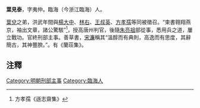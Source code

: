 '''葉見泰'''，字夷仲。臨海（今浙江臨海）人。

[[葉兌|葉兌]]之弟，洪武年間與[[楊大中|楊大中]]、[[林右|林右]]、[[王叔英|王叔英]]、[[方孝孺|方孝孺]]等同被徵召。“束書翱翔燕京，袖出文章，諸公驚駭”<ref>方孝孺《遜志齋集》</ref>，授高唐州判官，後隨[[朱亮祖|朱亮祖]]部從事，悉用兵之道，屢立戰功。官終刑部主事。善草書，[[宋濂|宋濂]]稱其“溫醇而有典則，高逸而有思度，其辭簡古，其神豐腴。”。有《蘭荘集》。 

==注釋==
<div class="references-small">
<references />
</div>

[[Category:明朝刑部主事|Category:明朝刑部主事]]
[[Category:臨海人|Category:臨海人]]